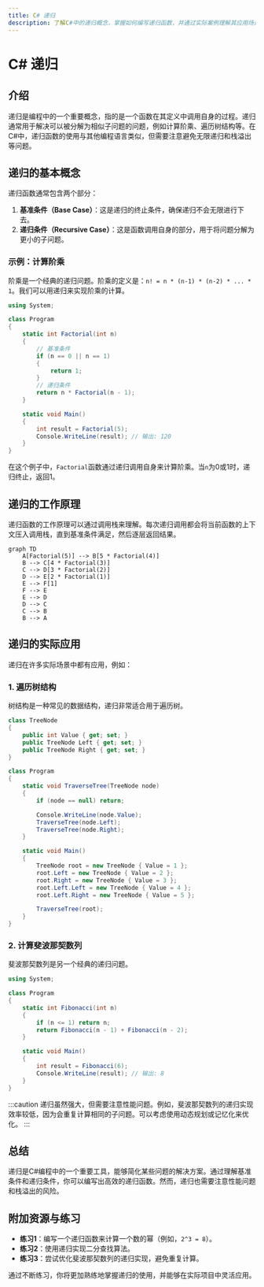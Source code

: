 ```yaml
---
title: C# 递归
description: 了解C#中的递归概念，掌握如何编写递归函数，并通过实际案例理解其应用场景。
---
```


# C# 递归

## 介绍

递归是编程中的一个重要概念，指的是一个函数在其定义中调用自身的过程。递归通常用于解决可以被分解为相似子问题的问题，例如计算阶乘、遍历树结构等。在C#中，递归函数的使用与其他编程语言类似，但需要注意避免无限递归和栈溢出等问题。

## 递归的基本概念

递归函数通常包含两个部分：
1. **基准条件（Base Case）**：这是递归的终止条件，确保递归不会无限进行下去。
2. **递归条件（Recursive Case）**：这是函数调用自身的部分，用于将问题分解为更小的子问题。

### 示例：计算阶乘

阶乘是一个经典的递归问题。阶乘的定义是：`n! = n * (n-1) * (n-2) * ... * 1`。我们可以用递归来实现阶乘的计算。

```csharp
using System;

class Program
{
    static int Factorial(int n)
    {
        // 基准条件
        if (n == 0 || n == 1)
        {
            return 1;
        }
        // 递归条件
        return n * Factorial(n - 1);
    }

    static void Main()
    {
        int result = Factorial(5);
        Console.WriteLine(result); // 输出: 120
    }
}
```

在这个例子中，`Factorial`函数通过递归调用自身来计算阶乘。当`n`为0或1时，递归终止，返回1。

## 递归的工作原理

递归函数的工作原理可以通过调用栈来理解。每次递归调用都会将当前函数的上下文压入调用栈，直到基准条件满足，然后逐层返回结果。

```mermaid
graph TD
    A[Factorial(5)] --> B[5 * Factorial(4)]
    B --> C[4 * Factorial(3)]
    C --> D[3 * Factorial(2)]
    D --> E[2 * Factorial(1)]
    E --> F[1]
    F --> E
    E --> D
    D --> C
    C --> B
    B --> A
```

## 递归的实际应用

递归在许多实际场景中都有应用，例如：

### 1. 遍历树结构

树结构是一种常见的数据结构，递归非常适合用于遍历树。

```csharp
class TreeNode
{
    public int Value { get; set; }
    public TreeNode Left { get; set; }
    public TreeNode Right { get; set; }
}

class Program
{
    static void TraverseTree(TreeNode node)
    {
        if (node == null) return;

        Console.WriteLine(node.Value);
        TraverseTree(node.Left);
        TraverseTree(node.Right);
    }

    static void Main()
    {
        TreeNode root = new TreeNode { Value = 1 };
        root.Left = new TreeNode { Value = 2 };
        root.Right = new TreeNode { Value = 3 };
        root.Left.Left = new TreeNode { Value = 4 };
        root.Left.Right = new TreeNode { Value = 5 };

        TraverseTree(root);
    }
}
```

### 2. 计算斐波那契数列

斐波那契数列是另一个经典的递归问题。

```csharp
using System;

class Program
{
    static int Fibonacci(int n)
    {
        if (n <= 1) return n;
        return Fibonacci(n - 1) + Fibonacci(n - 2);
    }

    static void Main()
    {
        int result = Fibonacci(6);
        Console.WriteLine(result); // 输出: 8
    }
}
```

:::caution
递归虽然强大，但需要注意性能问题。例如，斐波那契数列的递归实现效率较低，因为会重复计算相同的子问题。可以考虑使用动态规划或记忆化来优化。
:::

## 总结

递归是C#编程中的一个重要工具，能够简化某些问题的解决方案。通过理解基准条件和递归条件，你可以编写出高效的递归函数。然而，递归也需要注意性能问题和栈溢出的风险。

## 附加资源与练习

- **练习1**：编写一个递归函数来计算一个数的幂（例如，`2^3 = 8`）。
- **练习2**：使用递归实现二分查找算法。
- **练习3**：尝试优化斐波那契数列的递归实现，避免重复计算。

通过不断练习，你将更加熟练地掌握递归的使用，并能够在实际项目中灵活应用。